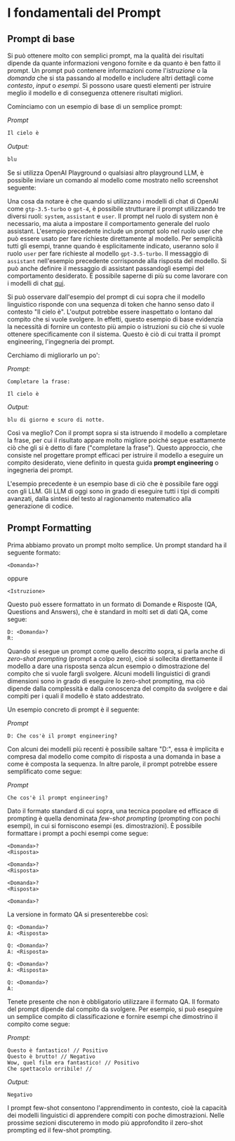 # I fondamentali del Prompt


## Prompt di base

Si può ottenere molto con semplici prompt, ma la qualità dei risultati dipende da quante informazioni vengono fornite e da quanto è ben fatto il prompt. Un prompt può contenere informazioni come l'*istruzione* o la *domanda* che si sta passando al modello e includere altri dettagli come *contesto*, *input* o *esempi*. Si possono usare questi elementi per istruire meglio il modello e di conseguenza ottenere risultati migliori.

Cominciamo con un esempio di base di un semplice prompt:

*Prompt*

```md
Il cielo è
```

*Output:*

```md
blu
```

Se si utilizza OpenAI Playground o qualsiasi altro playground LLM, è possibile inviare un comando al modello come mostrato nello screenshot seguente:

<Screenshot src={INTRO1} alt="INTRO1" />

Una cosa da notare è che quando si utilizzano i modelli di chat di OpenAI come `gtp-3.5-turbo` o `gpt-4`, è possibile strutturare il prompt utilizzando tre diversi ruoli: `system`, `assistant` e `user`. Il prompt nel ruolo di system non è necessario, ma aiuta a impostare il comportamento generale del ruolo assistant. L'esempio precedente include un prompt solo nel ruolo user che può essere usato per fare richieste direttamente al modello. Per semplicità tutti gli esempi, tranne quando è esplicitamente indicato, useranno solo il ruolo `user` per fare richieste al modello `gpt-3.5-turbo`. Il messaggio di `assistant` nell'esempio precedente corrisponde alla risposta del modello. Si può anche definire il messaggio di assistant passandogli esempi del comportamento desiderato. È possibile saperne di più su come lavorare con i modelli di chat [qui](https://www.promptingguide.ai/it/models/chatgpt).

Si può osservare dall'esempio del prompt di cui sopra che il modello linguistico risponde con una sequenza di token che hanno senso dato il contesto "Il cielo è". L'output potrebbe essere inaspettato o lontano dal compito che si vuole svolgere. In effetti, questo esempio di base evidenzia la necessità di fornire un contesto più ampio o istruzioni su ciò che si vuole ottenere specificamente con il sistema. Questo è ciò di cui tratta il prompt engineering, l'ingegneria dei prompt.

Cerchiamo di migliorarlo un po':

*Prompt:*
```
Completare la frase:

Il cielo è
```

*Output:*

```
blu di giorno e scuro di notte.
```

Così va meglio? Con il prompt sopra si sta istruendo il modello a completare la frase, per cui il risultato appare molto migliore poiché segue esattamente ciò che gli si è detto di fare ("completare la frase"). Questo approccio, che consiste nel progettare prompt efficaci per istruire il modello a eseguire un compito desiderato, viene definito in questa guida **prompt engineering** o ingegneria dei prompt.

L'esempio precedente è un esempio base di ciò che è possibile fare oggi con gli LLM. Gli LLM di oggi sono in grado di eseguire tutti i tipi di compiti avanzati, dalla sintesi del testo al ragionamento matematico alla generazione di codice.

## Prompt Formatting

Prima abbiamo provato un prompt molto semplice. Un prompt standard ha il seguente formato:

```
<Domanda>?
```

oppure 

```
<Istruzione>
```
 
Questo può essere formattato in un formato di Domande e Risposte (QA, Questions and Answers), che è standard in molti set di dati QA, come segue:

```
D: <Domanda>?
R: 
```

Quando si esegue un prompt come quello descritto sopra, si parla anche di *zero-shot prompting* (prompt a colpo zero), cioè si sollecita direttamente il modello a dare una risposta senza alcun esempio o dimostrazione del compito che si vuole fargli svolgere. Alcuni modelli linguistici di grandi dimensioni sono in grado di eseguire lo zero-shot prompting, ma ciò dipende dalla complessità e dalla conoscenza del compito da svolgere e dai compiti per i quali il modello è stato addestrato.

Un esempio concreto di prompt è il seguente:

*Prompt*
```
D: Che cos'è il prompt engineering?
```

Con alcuni dei modelli più recenti è possibile saltare "D:", essa è implicita e compresa dal modello come compito di risposta a una domanda in base a come è composta la sequenza. In altre parole, il prompt potrebbe essere semplificato come segue:

*Prompt*
```
Che cos'è il prompt engineering?
```

Dato il formato standard di cui sopra, una tecnica popolare ed efficace di prompting è quella denominata *few-shot prompting* (prompting con pochi esempi), in cui si forniscono esempi (es. dimostrazioni). È possibile formattare i prompt a pochi esempi come segue:

```
<Domanda>?
<Risposta>

<Domanda>?
<Risposta>

<Domanda>?
<Risposta>

<Domanda>?

```

La versione in formato QA si presenterebbe così:

```
Q: <Domanda>?
A: <Risposta>

Q: <Domanda>?
A: <Risposta>

Q: <Domanda>?
A: <Risposta>

Q: <Domanda>?
A:
```

Tenete presente che non è obbligatorio utilizzare il formato QA. Il formato del prompt dipende dal compito da svolgere. Per esempio, si può eseguire un semplice compito di classificazione e fornire esempi che dimostrino il compito come segue:

*Prompt:*
```
Questo è fantastico! // Positivo
Questo è brutto! // Negativo
Wow, quel film era fantastico! // Positivo
Che spettacolo orribile! //
```

*Output:*
```
Negativo
```

I prompt few-shot consentono l'apprendimento in contesto, cioè la capacità dei modelli linguistici di apprendere compiti con poche dimostrazioni. Nelle prossime sezioni discuteremo in modo più approfondito il zero-shot prompting ed il few-shot prompting.
